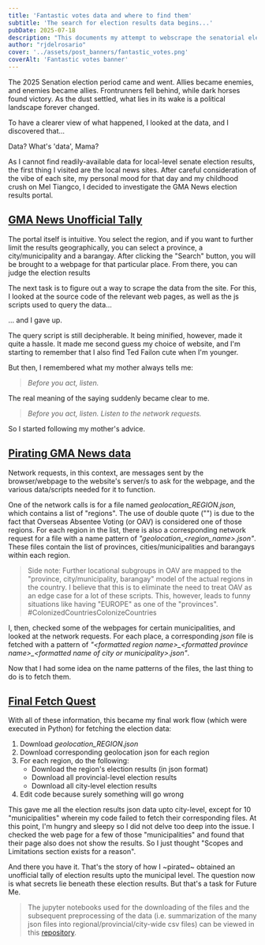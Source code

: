```yaml
---
title: 'Fantastic votes data and where to find them'
subtitle: 'The search for election results data begins...'
pubDate: 2025-07-18
description: "This documents my attempt to webscrape the senatorial election results per municipality from the GMA News site"
author: "rjdelrosario"
cover: '../assets/post_banners/fantastic_votes.png'
coverAlt: 'Fantastic votes banner'
---
```


The 2025 Senation election period came and went. Allies became enemies, and enemies became allies. Frontrunners fell behind, while dark horses found victory. As the dust settled, what lies in its wake is a political landscape forever changed.

To have a clearer view of what happened, I looked at the data, and I discovered that...

Data? What's 'data', Mama?

As I cannot find readily-available data for local-level senate election results, the first thing I visited are the local news sites. After careful consideration of the vibe of each site, my personal mood for that day and my childhood crush on Mel Tiangco, I decided to investigate the GMA News election results portal.

## <u>GMA News Unofficial Tally</u>

<BlogPostImage src={gma_page} alt='GMA News election results page' caption='GMA News election results page'/>

The portal itself is intuitive. You select the region, and if you want to further limit the results geographically, you can select a province, a city/municipality and a barangay. After clicking the "Search" button, you will be brought to a webpage for that particular place. From there, you can judge the election results

The next task is to figure out a way to scrape the data from the site. For this, I looked at the source code of the relevant web pages, as well as the js scripts used to query the data...

... and I gave up.

<BlogPostImage src={gma_script} alt='GMA News page data query js script' caption='Sample election data query script used by the GMA News'/>

The query script is still decipherable. It being minified, however, made it quite a hassle. It made me second guess my choice of website, and I'm starting to remember that I also find Ted Failon cute when I'm younger.

But then, I remembered what my mother always tells me:

> *Before you act, listen.*

The real meaning of the saying suddenly became clear to me.

> *Before you act, listen. Listen to the network requests.*

So I started following my mother's advice.

## <u>Pirating GMA News data</u>

<BlogPostImage src={net_calls} alt='GMA News election results page network requests' caption='Network requests of the GMA News local election results page'/>

Network requests, in this context, are messages sent by the browser/webpage to the website's server/s to ask for the webpage, and the various data/scripts needed for it to function.

One of the network calls is for a file named *geolocation_REGION.json*, which contains a list of "regions". The use of double quote ("") is due to the fact that Overseas Absentee Voting (or OAV) is considered one of those regions. For each region in the list, there is also a corresponding network request for a file with a name pattern of *"geolocation_\<region_name\>.json"*. These files contain the list of provinces, cities/municipalities and barangays within each region.

> Side note: Further locational subgroups in OAV are mapped to the "province, city/municipality, barangay" model of the actual regions in the country. I believe that this is to eliminate the need to treat OAV as an edge case for a lot of these scripts. This, however, leads to funny situations like having "EUROPE" as one of the "provinces". #ColonizedCountriesColonizeCountries

<BlogPostImage src={geoloc} alt='Geolocation json data sample' caption='Geolocation data for Region I'/>

I, then, checked some of the webpages for certain municipalities, and looked at the network requests. For each place, a corresponding *json* file is fetched with a pattern of *"\<formatted region name\>\_\<formatted province name\>\_\<formatted name of city or municipality\>.json"*.

<BlogPostImage src={gma_tagaytay} alt='Sample of GMA News election results page (Tagaytay)' caption='Sample GMA News local election results page (Region IV-A - Cavite - Tagaytay)'/>

Now that I had some idea on the name patterns of the files, the last thing to do is to fetch them.

## <u>Final Fetch Quest</u>

With all of these information, this became my final work flow (which were executed in Python) for fetching the election data:

1. Download *geolocation_REGION.json*
2. Download corresponding geolocation json for each region
3. For each region, do the following:
    - Download the region's election results (in json format)
    - Download all provincial-level election results
    - Download all city-level election results
4. Edit code because surely something will go wrong

<BlogPostImage src={workflow} alt='Workflow diagram' caption='The thing written above but with a little bit more color'/>

This gave me all the election results json data upto city-level, except for 10 "municipalities" wherein my code failed to fetch their corresponding files. At this point, I'm hungry and sleepy so I did not delve too deep into the issue. I checked the web page for a few of those "municipalities" and found that their page also does not show the results. So I just thought "Scopes and Limitations section exists for a reason".

And there you have it. That's the story of how I ~pirated~ obtained an unofficial tally of election results upto the municipal level. The question now is what secrets lie beneath these election results. But that's a task for Future Me.

> The jupyter notebooks used for the downloading of the files and the subsequent preprocessing of the data (i.e. summarization of the many json files into regional/provincial/city-wide csv files) can be viewed in this [repository](https://github.com/ronilojdelrosario/election_notebooks).